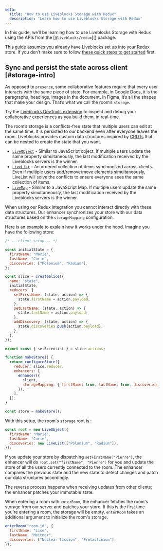 ```yaml
---
meta:
  title: "How to use Liveblocks Storage with Redux"
  description: "Learn how to use Liveblocks Storage with Redux"
---
```


In this guide, we’ll be learning how to use Liveblocks Storage with Redux using
the APIs from the [`@liveblocks/redux`][] package.

<Banner title="Install Liveblocks">

This guide assumes you already have Liveblocks set up into your Redux store. If
you don’t make sure to follow
[these quick steps to get started](/docs/get-started/redux) first.

</Banner>

## Sync and persist the state across client [#storage-intro]

As opposed to `presence`, some collaborative features require that every user
interacts with the same piece of state. For example, in Google Docs, it is the
paragraphs, headings, images in the document. In Figma, it’s all the shapes that
make your design. That’s what we call the room’s `storage`.

<Banner title="Need help troubleshooting storage?">

Try the [Liveblocks DevTools extension](/devtools) to inspect and debug your
collaborative experiences as you build them, in real-time.

</Banner>

The room’s storage is a conflicts-free state that multiple users can edit at the
same time. It is persisted to our backend even after everyone leaves the room.
Liveblocks provides custom data structures inspired by
[CRDTs](https://en.wikipedia.org/wiki/Conflict-free_replicated_data_type) that
can be nested to create the state that you want.

- [`LiveObject`][] - Similar to JavaScript object. If multiple users update the
  same property simultaneously, the last modification received by the Liveblocks
  servers is the winner.
- [`LiveList`][] - An ordered collection of items synchronized across clients.
  Even if multiple users add/remove/move elements simultaneously, LiveList will
  solve the conflicts to ensure everyone sees the same collection of items.
- [`LiveMap`][] - Similar to a JavaScript Map. If multiple users update the same
  property simultaneously, the last modification received by the Liveblocks
  servers is the winner.

When using our Redux integration you cannot interact directly with these data
structures. Our enhancer synchronizes your store with our data structures based
on the `storageMapping` configuration.

Here is an example to explain how it works under the hood. Imagine you have the
following store:

```js
/* ...client setup... */

const initialState = {
  firstName: "Marie",
  lastName: "Curie",
  discoveries: ["Polonium", "Radium"],
};

const slice = createSlice({
  name: "state",
  initialState,
  reducers: {
    setFirstName: (state, action) => {
      state.firstName = action.payload;
    },
    setLastName: (state, action) => {
      state.lastName = action.payload;
    },
    addDiscovery: (state, action) => {
      state.discoveries.push(action.payload);
    },
  },
});

export const { setScientist } = slice.actions;

function makeStore() {
  return configureStore({
    reducer: slice.reducer,
    enhancers: [
      enhancer({
        client,
        storageMapping: { firstName: true, lastName: true, discoveries: true },
      }),
    ],
  });
}

const store = makeStore();
```

With this setup, the room's `storage` root is :

```js
const root = new LiveObject({
  firstName: "Marie",
  lastName: "Curie",
  discoveries: new LiveList(["Polonium", "Radium"]),
});
```

If you update your store by dispatching `setFirstName("Pierre")`, the enhancer
will do `root.set("firstName", "Pierre")` for you and update the store of all
the users currently connected to the room. The enhancer compares the previous
state and the new state to detect changes and patch our data structures
accordingly.

The reverse process happens when receiving updates from other clients; the
enhancer patches your immutable state.

When entering a room with `enterRoom`, the enhancer fetches the room's storage
from our server and patches your store. If this is the first time you're
entering a room, the storage will be empty. `enterRoom` takes an additional
argument to initialize the room's storage.

```js
enterRoom("room-id", {
  firstName: "Lise",
  lastName: "Meitner",
  discoveries: ["Nuclear fission", "Protactinium"],
});
```

[`room.history.undo`]: /docs/api-reference/liveblocks-client#Room.history.undo
[`room.history.redo`]: /docs/api-reference/liveblocks-client#Room.history.redo
[`room.history.pause`]: /docs/api-reference/liveblocks-client#Room.history.pause
[`room.history.resume`]:
  /docs/api-reference/liveblocks-client#Room.history.resume
[`liveobject`]: /docs/api-reference/liveblocks-client#LiveObject
[`livemap`]: /docs/api-reference/liveblocks-client#LiveMap
[`livelist`]: /docs/api-reference/liveblocks-client#LiveList
[`createclient`]: /docs/api-reference/liveblocks-client#createClient
[api reference]: /docs/api-reference/liveblocks-redux
[authentication]: /docs/authentication
